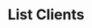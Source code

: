 ---
title: 'List Clients'
openapi: 'GET /clients'
description: 'Retrieve a paginated list of all clients'
---